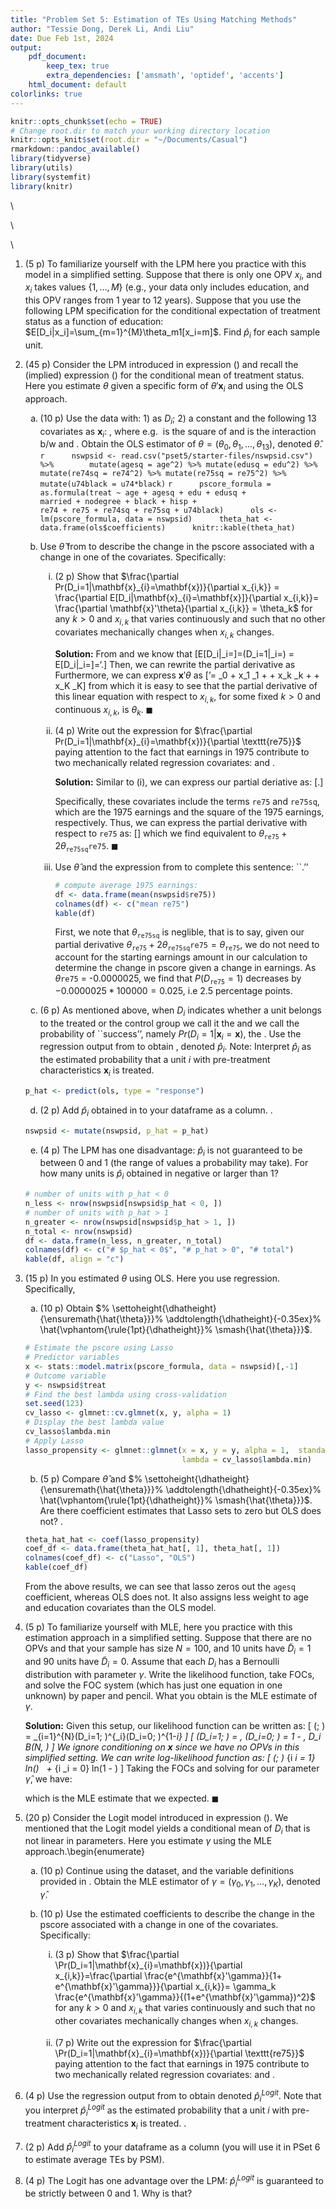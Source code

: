 ```yaml
---
title: "Problem Set 5: Estimation of TEs Using Matching Methods"
author: "Tessie Dong, Derek Li, Andi Liu"
date: Due Feb 1st, 2024
output:
    pdf_document:
        keep_tex: true
        extra_dependencies: ['amsmath', 'optidef', 'accents']
    html_document: default
colorlinks: true
---
```


<!-- R library setup -->
```r
knitr::opts_chunk$set(echo = TRUE)
# Change root.dir to match your working directory location
knitr::opts_knit$set(root.dir = "~/Documents/Casual")
rmarkdown::pandoc_available()
library(tidyverse)
library(utils)
library(systemfit)
library(knitr)
```

\newlength{\dhatheight}
\newcommand{\doublehat}[1]{%
    \settoheight{\dhatheight}{\ensuremath{\hat{#1}}}%
    \addtolength{\dhatheight}{-0.35ex}%
    \hat{\vphantom{\rule{1pt}{\dhatheight}}%
    \smash{\hat{#1}}}}


\noindent \textcolor{Maroon}{\textbf{Objective}: In PSet 3 you used NSW experimental data to estimate the treatment effect of the offer of training on post-training earnings. In PSet 4 you used datasets created to mimic observational data and reported estimates of the treatment effect obtained using regression-based methodologies. In this pset you complete STEP 1 in \textcolor{ForestGreen}{propensity score matching (PSM)}. Specifically, you estimate each sample unit's probability of being included in the treatment group, which we call the \textcolor{ForestGreen}{propensity score}, or \textcolor{ForestGreen}{pscore} for short. In the next PSet you use the estimated pscores to estimate the impact of the offer of training on post-intervention earnings using observational data.} \\

\noindent \textcolor{Maroon}{\textbf{Background}: A unit's pscore is \underline{known} when the data results from an experiment because it is set by the researcher and used to assign units to one group or the other. For example, in an RCT with random assignment (RA) the researcher flips (say) a balanced coin to decide whether to assign a unit to treated or control groups. That is, the researcher uses an assignment probability equal to 0.5. Thus, each unit's pscore is 0.5. As another example consider an RCT with conditional random assignment (CRA) such that units are either males or females and the researcher assigns males to the treated group with probability 0.5 but they assign females to the treated group with probability 0.3. Then the pscore of any male sample unit is 0.5 and the pscore of any female sample unit is 0.3.}\\

\noindent \textcolor{Maroon}{When the data is observational, a unit's pscore is \underline{not known} hence you need to first estimate it in order to use it in matching procedures. In this PSet you estimate the pscore based on two models: the \textcolor{ForestGreen}{Linear Probability Model (LPM)} and the \textcolor{ForestGreen}{Logit Model}. The LPM posits that, as a function of the unit's observable and predetermined characteristics $\mathbf{x}_i=(1, x_{i,1},\ldots,x_{i,K})$, the probability of ``success'' (with ``success'' = being assigned to the treatment group) is a linear-in-parameter function\footnote{This explains the name ``LPM'': it \textit{models} the \textit{probability} of “success” as a \textit{linear}-in-parameter function. The ``linearity'' in the name of this model pertains to the way in which parameters enter the specification. The OPVs may enter linearly or non-linearly. For example, say that there are two covariates $(x_{1i},x_{2i})$, then the model $\Pr(D_i=|\mathbf{x}_i=\mathbf{x})=\theta_0+\theta_1 x_{1}+\theta_2 x_{2}+\theta_3 x_{1}^2+\theta_4 ln(x_{1})$ is a LPM. This means that, when in the text we write, e.g., $\Pr(D_i=|\mathbf{x}_i=\mathbf{x})=\theta'\mathbf{x}$, the RHS variables may be transformation of the original OPVs.}:
\begin{equation}\label{eq:lpm}
\Pr(D_i=1|\mathbf{x}_i=\mathbf{x})=\theta'\mathbf{x}, \text{ for some } \theta=(\theta_0,\theta_1, \ldots, \theta_K).
\end{equation}
\noindent Instead, the Logit model posits that, as a function of the unit's characteristics, the probability of ``success'' is a non-linear function of the parameters of the form:
\begin{equation}\label{eq:logit}
\Pr(D_i=1|\mathbf{x}_i=\mathbf{x})=\frac{e^{\gamma'\mathbf{x}}}{1 + e^{\gamma'\mathbf{x}}}, \text{ for some } \gamma=(\gamma_0,\gamma_1, \ldots, \gamma_K).
\end{equation}
\noindent You know the LPM from introductory econometrics. Why? You verified in PSet 1 that: 
\begin{equation}\label{eq:meanDeqPr}
E[D_i|\mathbf{x}_i=\mathbf{x}]=\Pr(D_i=1|\mathbf{x}_i=\mathbf{x}).
\end{equation}
Taken together expressions (\ref{eq:lpm}) and (\ref{eq:meanDeqPr}) say that the mean of $D_i$ is a \underline{linear-in-parameter} function, i.e., 
\begin{equation}\label{eq:meanLPM}
E[D_i|\mathbf{x}_i=\mathbf{x}]=\theta'\mathbf{x}. 
\end{equation}
This means that the LPM is a standard multivariate linear regression model (MLRM) whose dependent variable is the binary 0/1 variable $D_i$. Thus, you can use OLS to estimate the parameters of a LPM, in your case $\theta$. In this Pset you do that and you also use a second estimation methodology suitable for linear-in-parameter models, \textcolor{ForestGreen}{Lasso regression}. (No prior knowledge of Lasso is expected, we guide you through implementation.)}\\

\noindent \noindent \textcolor{Maroon}{Next, using expressions (\ref{eq:logit}) and (\ref{eq:meanDeqPr}) you have:
\begin{equation}\label{eq:meanLogit}
E[D_i|\mathbf{x}_i=\mathbf{x}]=\frac{e^{\gamma'\mathbf{x}}}{1 + e^{\gamma'\mathbf{x}}}.
\end{equation}
This says that according to the Logit model the mean of $D_i$ is a \underline{non-linear} function of the parameters. Thus, you cannot apply OLS nor Lasso to estimate $\gamma$. Instead you use a methodology called \textcolor{ForestGreen}{Maximum Likelihood Estimation (MLE)}. (No prior knowledge of MLE is expected, we guide you through implementation.) By the end of this PSet you will have estimated the pscore for all the units included in the \texttt{nswpsid.csv} dataset.}
\newpage


\begin{center}
{\LARGE Part 1: Estimate the PScore Using A Linear-in-Parameter Model (65 p)}
\end{center}

1. (5 p) To familiarize yourself with the LPM here you practice with this model in a simplified setting. Suppose that there is only one OPV $x_i$, and $x_i$ takes values $\{1,\ldots,M\}$ (e.g., your data only includes education, and this OPV ranges from 1 year to 12 years). Suppose that you use the following LPM specification for the conditional expectation of treatment status as a function of education: $E[D_i|x_i]=\sum_{m=1}^{M}\theta_m1[x_i=m]$. Find $\hat{p}_i$ for each sample unit. \textcolor{gray}{\textbf{Hint}: this is a paper and pencil exercise, you do not have to write any R script. You want to suggest an estimator for $\theta=(\theta_1,\ldots,\theta_m)$, get the estimates, then use the estimates to get the implied fitted value $\hat{p}_i$ for each $i$.}

2. (45 p) Consider the LPM introduced in expression (\ref{eq:lpm}) and recall the (implied) expression (\ref{eq:meanLPM}) for the conditional mean of treatment status. Here you estimate $\theta$ given a specific form of $\theta'\mathbf{x}_{i}$ and using the OLS approach.\label{item:lpm:ols}

    a. (10 p) Use the \texttt{nswpsid.csv} data with: 1) \texttt{treat} as $D_i$; 2) a constant and the following 13 covariates as $\mathbf{x}_{i}$: \texttt{age, agesq, edu, edusq, married, nodegree, black, hisp, re74, re75, re74sq, re75sq, u74black}, where e.g. \texttt{re74sq} is the square of \texttt{re74} and \texttt{u74black} is the interaction b/w \texttt{u74} and \texttt{black}. Obtain the OLS estimator of $\theta=(\theta_0,\theta_1,\ldots,\theta_{13})$, denoted $\hat{\theta}$. \textcolor{gray}{\textbf{Programming Guidance:} Declare a formula object with \texttt{as.formula( )} then use \texttt{stats::lm( )}. For later reference, in our R script we named the formula object \texttt{pscore\_formula}.} \label{item:lpm:ols:reg}
        ```r
        nswpsid <- read.csv("pset5/starter-files/nswpsid.csv") %>%
          mutate(agesq = age^2) %>% mutate(edusq = edu^2) %>%
          mutate(re74sq = re74^2) %>% mutate(re75sq = re75^2) %>%
          mutate(u74black = u74*black)
        ```
        ```r
        pscore_formula = as.formula(treat ~ age + agesq + edu + edusq + 
                                      married + nodegree + black + hisp + 
                                      re74 + re75 + re74sq + re75sq + u74black)
        ols <- lm(pscore_formula, data = nswpsid)
        theta_hat <- data.frame(ols$coefficients)
        knitr::kable(theta_hat)
        ```

    b. Use $\hat{\theta}$ from \textbf{\ref{item:lpm:ols:reg}} to describe the change in the pscore associated with a change in one of the covariates. Specifically:

        i. (2 p) Show that $\frac{\partial Pr(D_i=1|\mathbf{x}_{i}=\mathbf{x})}{\partial x_{i,k}} = \frac{\partial E[D_i|\mathbf{x}_{i}=\mathbf{x}]}{\partial x_{i,k}}= \frac{\partial \mathbf{x}'\theta}{\partial x_{i,k}} = \theta_k$ for any $k >0$ and $x_{i,k}$ that varies continuously and such that no other covariates mechanically changes when $x_{i,k}$ changes. \textcolor{gray}{\textbf{Hint:} Use Calculus.}
        
            **Solution:** From \ref{eq:meanDeqPr} and \ref{eq:meanLPM} we know that 
            \[E[D_i|\mathbf{x}_i=\mathbf{x}]=\Pr(D_i=1|\mathbf{x}_i=\mathbf{x}) = E[D_i|\mathbf{x}_i=\mathbf{x}]=\theta'\mathbf{x}.\]
            Then, we can rewrite the partial derivative as 
            \begin{align*}
            \frac{\partial Pr(D_i=1|\mathbf{x}_{i}=\mathbf{x})}{\partial x_{i,k}} &= \frac{\partial E[D_i|\mathbf{x}_{i}=\mathbf{x}]}{\partial x_{i,k}} \\
            &= \frac{\partial \mathbf{x}'\theta}{\partial x_{i,k}} \ \text{, where $\mathbf{x}'\theta = \theta'\mathbf{x}$}\\ 
            \end{align*}
            Furthermore, we can express $\mathbf{x}'\theta$ as
            \[\mathbf{x}'\theta = \theta_0 + x_1 \theta_1 + \ldots + x_k \theta_k + \ldots + x_K \theta_K\]
            from which it is easy to see that the partial derivative of this linear equation with respect to $x_{i,k}$, for some fixed $k > 0$ and continuous $x_{i, k}$, is $\theta_k$. \hfill $\blacksquare$
            \newline

        ii. (4 p) Write out the expression for $\frac{\partial Pr(D_i=1|\mathbf{x}_{i}=\mathbf{x})}{\partial \texttt{re75}}$ paying attention to the fact that earnings in 1975 contribute to two mechanically related regression covariates: \texttt{re75} and \texttt{re75sq}. \textcolor{gray}{\textbf{Hint:} Use Calculus.}\label{item:lpm:delta-pscore-re75}

            **Solution:** Similar to (i), we can express our partial deriative as:
            \[\frac{\partial (\theta_0 + x_1 \theta_1 + \ldots + x_k \theta_k + \ldots + x_K \theta_K)}{\partial x_{i,k}}.\]

            Specifically, these covariates include the terms `re75` and `re75sq`, which are the 1975 earnings and the square of the 1975 earnings, respectively. Thus, we can express the partial derivative with respect to `re75` as:
            \[\frac{\partial (\theta_0 + x_1 \theta_1 + \ldots + \texttt{re75} \theta_{\texttt{re75}} + \texttt{re75}^2 \theta_{\texttt{re75sq}} + \ldots + x_K \theta_K)}{\partial \texttt{re75}}\]
            which we find equivalent to $\theta_{\texttt{re75}} + 2\theta_{\texttt{re75sq}}\texttt{re75}$. \hfill $\blacksquare$
            \newline
            
        iii. Use $\hat{\theta}$ and the expression from \textbf{\ref{item:lpm:delta-pscore-re75}} to complete this sentence: ``\textit{Evaluated at average 1975 earnings, a \$10,000 increase in 1975 earnings is associated with [\dots] percentage points [lower/higher] probability of being included in the treated group}.'' \textcolor{gray}{\textbf{Hint:} Start by computing average 1975 earnings.}
            
                ```r
                # compute average 1975 earnings:
                df <- data.frame(mean(nswpsid$re75))
                colnames(df) <- c("mean re75")
                kable(df)
                ```
                First, we note that $\theta_{\texttt{re75sq}}$ is neglible, that is to say, given our partial derivative $\theta_{\texttt{re75}} + 2\theta_{\texttt{re75sq}}\texttt{re75} = \theta_{\texttt{re75}}$, we do not need to account for the starting earnings amount in our calculation to determine the change in pscore given a change in earnings. As $\theta{\texttt{re75}}$ = -0.0000025, we find that $P(D_\texttt{re75}=1)$ decreases by $-0.0000025 * 100000 = 0.025$, i.e 2.5 percentage points.

    c. (6 p) As mentioned above, when $D_i$ indicates whether a unit belongs to the treated or the control group we call it the \textcolor{ForestGreen}{treatment status indicator} and we call the probability of ``success'', namely $Pr(D_i=1|\mathbf{x}_i=\mathbf{x})$, the \textcolor{ForestGreen}{propensity score}. Use the regression output from \textbf{\ref{item:lpm:ols:reg}} to obtain \textcolor{ForestGreen}{fitted values}\footnote{Consider a generic MLRM regression framework where $y_i$ denotes the dependent variable, $\mathbf{x}_i$ are the covariates (including a constant), and $\beta$ are the coefficients. Let $\hat{\beta}$ denote the OLS estimates. We define the fitted value of the dependent variable as $\hat{y}_i \equiv \hat{\beta}'\mathbf{x}_i = \hat{\beta}_0 + \hat{\beta}_1 x_{1,i}+\ldots+\hat{\beta}_K x_{i,K}$.}, denoted $\hat{p}_i$. Note: Interpret $\hat{p}_i$ as the estimated probability that a unit $i$ with pre-treatment characteristics $\mathbf{x}_i$ is treated. \textcolor{gray}{\textbf{Programming Guidance:} Apply \texttt{stats::predict( )} to the object returned by \texttt{stats::lm( )} to get fitted values.}\label{item:lpm:ols:fitted}

    ```r
    p_hat <- predict(ols, type = "response")
    ```

    d. (2 p) Add $\hat{p}_i$ obtained in \textbf{\ref{item:lpm:ols:fitted}} to your dataframe as a column. \textcolor{gray}{\textbf{Programming Guidance:} Use \texttt{dplyr::mutate( )}}.
    ```r
    nswpsid <- mutate(nswpsid, p_hat = p_hat)
    ```
    e. (4 p) The LPM has one disadvantage: $\hat{p}_i$ is not guaranteed to be between 0 and 1 (the range of values a probability may take). For how many units is $\hat{p}_i$ obtained in \textbf{\ref{item:lpm:ols:fitted}} negative or larger than 1?
    ```r
    # number of units with p_hat < 0
    n_less <- nrow(nswpsid[nswpsid$p_hat < 0, ])
    # number of units with p_hat > 1
    n_greater <- nrow(nswpsid[nswpsid$p_hat > 1, ])
    n_total <- nrow(nswpsid)
    df <- data.frame(n_less, n_greater, n_total)
    colnames(df) <- c("# $p_hat < 0$", "# p_hat > 0", "# total")
    kable(df, align = "c")
    ```

3. (15 p) In \textbf{\ref{item:lpm:ols}} you estimated $\theta$ using OLS. Here you use \textcolor{ForestGreen}{Lasso} regression. Specifically,
    a. (10 p) Obtain $\doublehat{\theta}$. \textcolor{gray}{\textbf{Programming Guidance:} In our R script the formula is called \texttt{pscore\_formula} and the dataframe \texttt{dt\_psid}. To implement the Lasso approach you need to take a few steps: 1) prepare two objects \texttt{x} and \texttt{y} storing, respectively, the covariates and the dependent variable of the regression; 2) find the value of $\lambda$ to plug in the minimization problem (\ref{eq:lasso:objfnc}); 3) use \texttt{glmnet::glmnet(..., alpha = 1)} to fit the Lasso model (glm stands for \textcolor{ForestGreen}{generalized linear model}). Specifically, you want to incorporate in your R script the following lines of code:}

    ```r
    # Estimate the pscore using Lasso
    # Predictor variables
    x <- stats::model.matrix(pscore_formula, data = nswpsid)[,-1] 
    # Outcome variable
    y <- nswpsid$treat 
    # Find the best lambda using cross-validation
    set.seed(123) 
    cv_lasso <- glmnet::cv.glmnet(x, y, alpha = 1)
    # Display the best lambda value
    cv_lasso$lambda.min
    # Apply Lasso
    lasso_propensity <- glmnet::glmnet(x = x, y = y, alpha = 1,  standardize = TRUE,
                                       lambda = cv_lasso$lambda.min)
    ```
    b. (5 p) Compare $\hat{\theta}$ and $\doublehat{\theta}$. Are there coefficient estimates that Lasso sets to zero but OLS does not? \textcolor{gray}{\textbf{Programming Guidance:} View the coefficient estimates from \texttt{lm( )} and \texttt{glmnet:glmnet( )} by applying method \texttt{coef( )}, e.g. \texttt{coef(lasso\_propensity)} where in our script \texttt{lasso\_propensity} is the object returned by \texttt{glmnet::glmnet( )}}.

    ```r
    theta_hat_hat <- coef(lasso_propensity)
    coef_df <- data.frame(theta_hat_hat[, 1], theta_hat[, 1])
    colnames(coef_df) <- c("Lasso", "OLS")
    kable(coef_df)
    ```
    From the above results, we can see that lasso zeros out the `agesq` coefficient, whereas OLS does not. It also assigns less weight to age and education covariates than the OLS model. 


\begin{center}
{\LARGE Part 2: Estimate the Propensity Score Using the Logit Model (35 p)}
\end{center}

\noindent \textcolor{Maroon}{\textbf{Background: Maximum Likelihood Estimation}: MLE returns the values of the parameters that maximize the joint distribution of the data, that is, that make the data as ``most likely'' of having been generated by a parametric model.\footnote{You should have covered MLE estimation of LRMs in introductory econometrics, and MLE more generally in any introductory statistics class. In case you didn't, we offer a brief introduction as applied to the setting under consideration.} It is useful to clearly differentiate between the RVs in a RS and their realized values: denote $\tilde{D_i}$ the realized value of $D_i$ and similarly $\tilde{\mathbf{x}}_i$ the realized value of $\mathbf{x}_i$. The joint distribution of the data is therefore: $\Pr(D=\tilde{D}|\mathbf{X}=\tilde{\mathbf{X}};\gamma)$ where $D$ collects all the $D_i$'s, $\tilde{D}$ collects all the $\tilde{D_i}$'s, $\mathbf{X}$ collects all the $\mathbf{x}_i$'s, and $\tilde{\mathbf{X}}$ collects all the $\tilde{\mathbf{x}}_i$'s. $\Pr(D=\tilde{D}|\mathbf{X}=\tilde{\mathbf{X}};\gamma)$ is called the \textcolor{ForestGreen}{Likelihood function} and is often denoted $\mathcal{L}(\gamma; \tilde{D}, \tilde{\mathbf{X}})$ to underscore that we want to think of it as a function of the parameters $\gamma$ for given realization of the data. When we work with a RS we have independence, which means that the joint distribution factors into the product of $N$ terms: 
\begin{equation}
\mathcal{L}(\gamma; \tilde{D}, \tilde{\mathbf{X}})= \prod_{i=1}^{N}\Pr(D_i=\tilde{D}_i|\mathbf{x}_i=\tilde{\mathbf{x}}_i; \gamma)
\end{equation}
Because $\tilde{D}_i$ takes value either 0 or 1, we can also write:
\begin{equation}
\mathcal{L}(\gamma; \tilde{D}, \tilde{\mathbf{X}})= \prod_{i=1}^N\Pr(D_i=1|\mathbf{x}_i=\tilde{\mathbf{x}}_i; \gamma)^{\tilde{D}_i}\times \Pr(D_i=0|\mathbf{x}_i=\tilde{\mathbf{x}}_i; \gamma)^{1-\tilde{D}_i}.
\end{equation}
It is common to work with the logarithm of this function, called the \textcolor{ForestGreen}{Log-Likelihood function}:
\begin{equation}
\begin{aligned}
\ell(\gamma; \tilde{D}, \tilde{\mathbf{X}}) &\equiv ln(\mathcal{L}(\gamma; \tilde{D}, \tilde{\mathbf{X}})) \\
&=\sum_{i=1}^{N}\Big[\tilde{D}_i \times ln(\Pr(D_i=1|\mathbf{x}_i=\tilde{\mathbf{x}}_i;\gamma))+(1-\tilde{D}_i)\times ln(\Pr(D_i=0|\mathbf{x}_i=\tilde{\mathbf{x}}_i;\gamma)) \Big], \\
&=\sum_{i \text{ s.t.} \tilde{D}_i=1}ln(\Pr(D_i=1|\mathbf{x}_i=\tilde{\mathbf{x}}_i;\gamma))+\sum_{i \text{ s.t.} \tilde{D}_i=0}ln(\Pr(D_i=0|\mathbf{x}_i=\tilde{\mathbf{x}}_i;\gamma)).
\end{aligned}
\end{equation}
Then the MLE estimator of $\gamma$ is: 
\begin{argmaxi}
{\gamma}{\ell(\gamma; \tilde{D}, \tilde{\mathbf{X}}).}{\label{eq:mle:objfnc}}{\hat{\gamma}=}
\end{argmaxi}
In the special case of the Logit model $\Pr(D_i=1|\mathbf{x}_i=\tilde{\mathbf{x}}_i; \gamma)=\frac{e^{\tilde{\mathbf{x}}_i'\gamma}}{1+e^{\tilde{\mathbf{x}}_i'\gamma}}$ and $\Pr(D_i=0_i|\mathbf{x}_i=\tilde{\mathbf{x}}_i; \gamma)=\frac{1}{1+e^{\tilde{\mathbf{x}}_i'\gamma}}$. Hence the MLE estimator of $\gamma$ in the Logit model under consideration is:
\begin{argmaxi}
{\gamma}{\sum_{i \text{ s.t. }\tilde{D}_i=1} ln\big[\frac{e^{\tilde{\mathbf{x}}_i'\gamma}}{1+e^{\tilde{\mathbf{x}}_i'\gamma}} \big] + \sum_{i \text{ s.t. }\tilde{D}_i=0} ln\big[\frac{1}{1+e^{\tilde{\mathbf{x}}_i'\gamma}} \big].}{\label{eq:logit:mle:objfnc}}{\hat{\gamma}=}
\end{argmaxi}
Thus, to find $\hat{\gamma}$ you solve the system of first order conditions; this system has as many unknowns as there are elements in $\gamma$.}


4. (5 p) To familiarize yourself with MLE, here you practice with this estimation approach in a simplified setting. Suppose that there are no OPVs and that your sample has size $N=100$, and 10 units have $\tilde{D}_i=1$ and 90 units have $\tilde{D}_i=0$. Assume that each $D_i$ has a Bernoulli distribution with parameter $\gamma$. Write the likelihood function, take FOCs, and solve the FOC system (which has just one equation in one unknown) by paper and pencil. What you obtain is the MLE estimate of $\gamma$. \textcolor{gray}{\textbf{Hint}: You know, intuitively, that the answer must be $\hat{\gamma}=\frac{1}{10}$.}

    **Solution:** Given this setup, our likelihood function can be written as:
        \[
            \mathcal{L}(\gamma; \tilde{D}) = \prod_{i=1}^{N}\Pr(D_i=1; \gamma)^{\tilde{D}_i}\times \Pr(D_i=0; \gamma)^{1-\tilde{D}_i}
        \]
        \[
            \text{where } \Pr(D_i=1; \gamma) = \gamma, \text{ and } \Pr(D_i=0; \gamma) = 1 - \gamma, \text{ since } D_i \overset{\mathrm{iid}}{\sim} B(N, \gamma)
        \]
        We ignore conditioning on $\mathbf{x}$ since we have no OPVs in this simplified setting. We can write log-likelihood function as:
        \[
            \ell(\gamma; \tilde{D}) \equiv \sum_{i \text{ s.t } \tilde{D}_i = 1} ln(\gamma) \ \ + \sum_{i \text{ s.t } \tilde{D}_i = 0} ln(1 - \gamma)
        \]
        Taking the FOCs and solving for our parameter $\hat{\gamma}$, we have:
        \begin{align*}
            \frac{\partial \ell(\gamma; \tilde{D})}{\partial \gamma} = & \frac{10}{\hat{\gamma}} - \frac{90}{1 - \hat{\gamma}} = 0 \\
            \implies &\frac{10}{\hat{\gamma}} = \frac{90}{1 - \hat{\gamma}} \ \implies \hat{\gamma} = \frac{1}{10}
        \end{align*}

    which is the MLE estimate that we expected. \hfill $\blacksquare$

5. (20 p) Consider the Logit model introduced in expression (\ref{eq:logit}). We mentioned that the Logit model yields a conditional mean of $D_i$ that is not linear in parameters. Here you estimate $\gamma$ using the MLE approach.\begin{enumerate}
    
    a. (10 p) Continue using the \texttt{nswpsid.csv} dataset, and the variable definitions provided in \textbf{\ref{item:lpm:ols:reg}}. Obtain the MLE estimator of $\gamma= (\gamma_0,\gamma_1,\dots,\gamma_K)$, denoted $\hat{\gamma}$. \textcolor{gray}{\textbf{Programming Guidance:} Use \\ \texttt{stats::glm(pscore\_formula, family = binomial( ), data = psid\_tb)} where \texttt{family = binomial( )} tells R that you want to estimate a Logit model; \texttt{psid\_tb} is the name of the dataframe in our R script.}\label{item:logit:reg}
    
    b. (10 p) Use the estimated coefficients to describe the change in the pscore associated with a change in one of the covariates. Specifically:

        i. (3 p) Show that $\frac{\partial \Pr(D_i=1|\mathbf{x}_{i}=\mathbf{x})}{\partial x_{i,k}}=\frac{\partial \frac{e^{\mathbf{x}'\gamma}}{1+ e^{\mathbf{x}'\gamma}}}{\partial x_{i,k}}= \gamma_k \frac{e^{\mathbf{x}'\gamma}}{(1+e^{\mathbf{x}'\gamma})^2}$ for any $k >0$ and $x_{i,k}$ that varies continuously and such that no other covariates mechanically changes when $x_{i,k}$ changes. \textcolor{gray}{\textbf{Hint:} Use Calculus.}\label{item:logit:partial}

        ii. (7 p) Write out the expression for $\frac{\partial \Pr(D_i=1|\mathbf{x}_{i}=\mathbf{x})}{\partial \texttt{re75}}$ paying attention to the fact that earnings in 1975 contribute to two mechanically related regression covariates: \texttt{re75} and \texttt{re75sq}. \textcolor{gray}{\textbf{Hint:} Use Calculus.}\label{item:logit:delta-pscore-re75}

6. (4 p) Use the regression output from \textbf{\ref{item:logit:reg}} to obtain \textcolor{ForestGreen}{fitted values} denoted $\hat{p}_i^{Logit}$. Note that you interpret $\hat{p}_i^{Logit}$ as the estimated probability that a unit $i$ with pre-treatment characteristics $\mathbf{x}_i$ is treated. \textcolor{gray}{\textbf{Programming Guidance:} Apply \texttt{stats::predict( )} with argument \texttt{type = ``response"} to the object returned by \texttt{stats::glm( )}}.\label{item:logit:fitted}

7. (2 p) Add $\hat{p}_i^{Logit}$ to your dataframe as a column (you will use it in PSet 6 to estimate average TEs by PSM).

8. (4 p) The Logit has one advantage over the LPM: $\hat{p}_i^{Logit}$ is guaranteed to be strictly between 0 and 1. Why is that?
